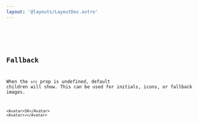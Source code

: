 ```yaml
---
layout: '@layouts/LayoutDoc.astro'
---
```





<Preview client:load>
	<Fragment slot="preview">
		<Example client:load />
	</Fragment>
	<Fragment slot="code">
		<Code code={ExampleRaw} lang="svelte" />
	</Fragment>
</Preview>

## Fallback

When the `src` prop is _undefined_, default children will show. This can be used for initials, icons, or fallback images.

```tsx
<Avatar>SK</Avatar>
<Avatar>💀</Avatar>
```
